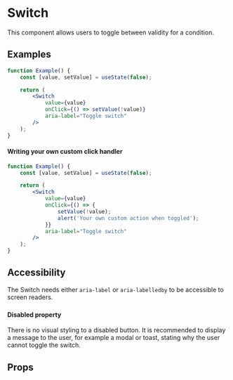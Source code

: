
# Switch

This component allows users to toggle between validity for a condition.

## Examples

```jsx example
function Example() {
    const [value, setValue] = useState(false);

    return (
        <Switch
            value={value}
            onClick={() => setValue(!value)}
            aria-label="Toggle switch"
        />
    );
}
```

#### Writing your own custom click handler

```jsx example
function Example() {
    const [value, setValue] = useState(false);

    return (
        <Switch
            value={value}
            onClick={() => {
                setValue(!value);
                alert('Your own custom action when toggled');
            }}
            aria-label="Toggle switch"
        />
    );
}
```

## Accessibility

The Switch needs either `aria-label` or `aria-labelledby` to be accessible to
screen readers.

###

#### Disabled property

There is no visual styling to a disabled button. It is recommended to display a
message to the user, for example a modal or toast, stating why the user cannot
toggle the switch.

## Props

```props packages/switch/src/component.tsx

```
